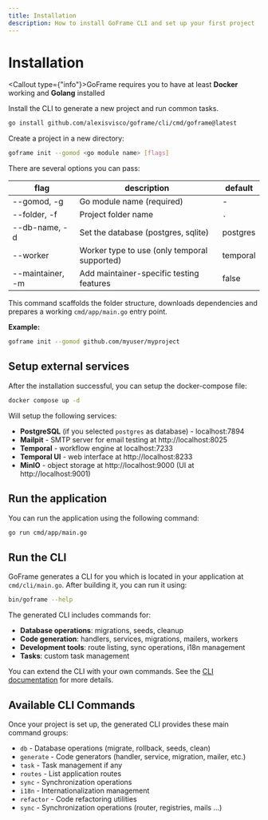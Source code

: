 ```yaml
---
title: Installation
description: How to install GoFrame CLI and set up your first project
---
```



# Installation

<Callout type={"info"}>GoFrame requires you to have at least **Docker** working and **Golang** installed</Callout>


Install the CLI to generate a new project and run common tasks.

```bash
go install github.com/alexisvisco/goframe/cli/cmd/goframe@latest
```



Create a project in a new directory:

```bash
goframe init --gomod <go module name> [flags]
```

There are several options you can pass:

| flag          | description                                  | default  |
|---------------|----------------------------------------------|----------|
| --gomod, -g   | Go module name (required)                    | -        |
| --folder, -f  | Project folder name                          | `.`      |
| --db-name, -d | Set the database (postgres, sqlite)         | postgres |
| --worker      | Worker type to use (only temporal supported) | temporal |
| --maintainer, -m | Add maintainer-specific testing features | false    |

This command scaffolds the folder structure, downloads dependencies and prepares a working `cmd/app/main.go` entry point.

**Example:**
```bash
goframe init --gomod github.com/myuser/myproject
```

## Setup external services

After the installation successful, you can setup the docker-compose file:

```bash
docker compose up -d
```

Will setup the following services:
- **PostgreSQL** (if you selected `postgres` as database) - localhost:7894
- **Mailpit** - SMTP server for email testing at http://localhost:8025
- **Temporal** - workflow engine at localhost:7233
- **Temporal UI** - web interface at http://localhost:8233
- **MinIO** - object storage at http://localhost:9000 (UI at http://localhost:9001)

## Run the application

You can run the application using the following command:

```bash
go run cmd/app/main.go
```

## Run the CLI

GoFrame generates a CLI for you which is located in your application at `cmd/cli/main.go`. After building it, you can run it using:

```bash
bin/goframe --help
```
The generated CLI includes commands for:
- **Database operations**: migrations, seeds, cleanup
- **Code generation**: handlers, services, migrations, mailers, workers
- **Development tools**: route listing, sync operations, i18n management
- **Tasks**: custom task management

You can extend the CLI with your own commands. See the [CLI documentation](/docs/cli) for more details.

## Available CLI Commands

Once your project is set up, the generated CLI provides these main command groups:

- `db` - Database operations (migrate, rollback, seeds, clean)
- `generate` - Code generators (handler, service, migration, mailer, etc.)
- `task` - Task management if any
- `routes` - List application routes
- `sync` - Synchronization operations
- `i18n` - Internationalization management
- `refactor` - Code refactoring utilities
- `sync` - Synchronization operations (router, registries, mails ...)
